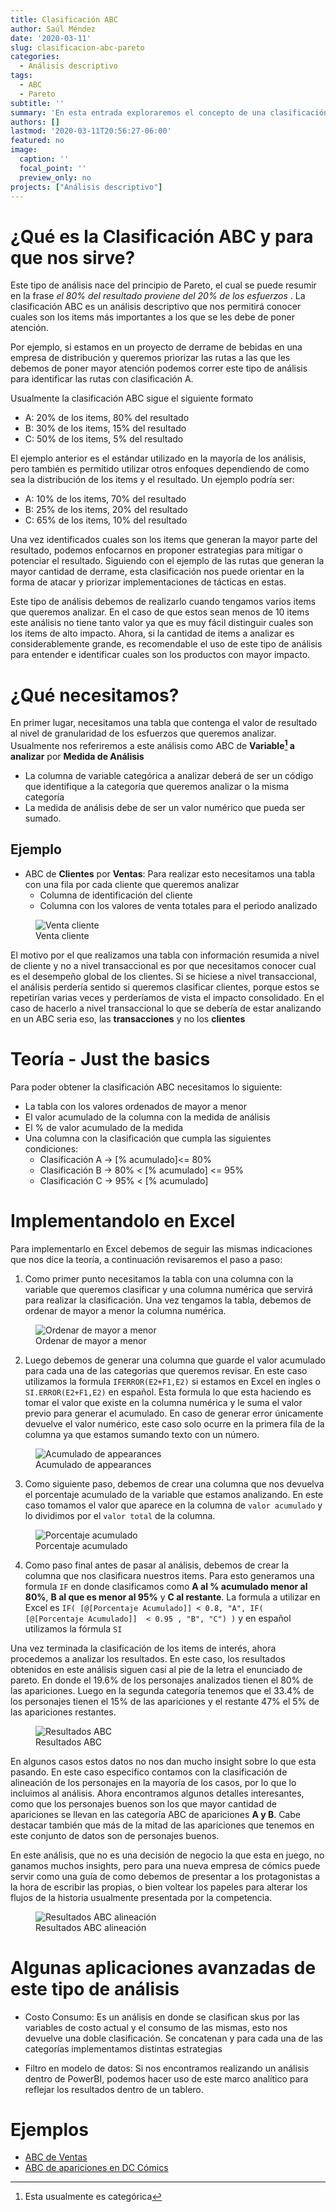 ```yaml
---
title: Clasificación ABC
author: Saúl Méndez
date: '2020-03-11'
slug: clasificacion-abc-pareto
categories:
  - Análisis descriptivo
tags:
  - ABC
  - Pareto
subtitle: ''
summary: 'En esta entrada exploraremos el concepto de una clasificación ABC, para qué nos puede servir, qué requisitos básicos debemos cumplir y cómo podemos implementar este tipo de análisis en excel.'
authors: []
lastmod: '2020-03-11T20:56:27-06:00'
featured: no
image:
  caption: ''
  focal_point: ''
  preview_only: no
projects: ["Análisis descriptivo"]
---
```




# ¿Qué es la Clasificación ABC y para que nos sirve?

Este tipo de análisis nace del principio de Pareto, el cual se puede resumir en la frase  *el 80% del resultado proviene del 20% de los esfuerzos *. La clasificación ABC es un análisis descriptivo que nos permitirá conocer cuales son los items más importantes a los que se les debe de poner atención.

Por ejemplo, si estamos en un proyecto de derrame de bebidas en una empresa de distribución y queremos priorizar las rutas a las que les debemos de poner mayor atención podemos correr este tipo de análisis para identificar las rutas con clasificación A.

Usualmente la clasificación ABC sigue el siguiente formato

  * A: 20% de los items, 80% del resultado
  * B: 30% de los items, 15% del resultado
  * C: 50% de los items, 5% del resultado

El ejemplo anterior es el estándar utilizado en la mayoría de los análisis, pero también es permitido utilizar otros enfoques dependiendo de como sea la distribución de los items y el resultado. Un ejemplo podría ser:

  * A: 10% de los items, 70% del resultado
  * B: 25% de los items, 20% del resultado
  * C: 65% de los items, 10% del resultado


Una vez identificados cuales son los items que generan la mayor parte del resultado, podemos enfocarnos en proponer estrategias para mitigar o potenciar el resultado. Siguiendo con el ejemplo de las rutas que generan la mayor cantidad de derrame, esta clasificación nos puede orientar en la forma de atacar y priorizar implementaciones de tácticas en estas.

Este tipo de análisis debemos de realizarlo cuando tengamos varios items que queremos analizar. En el caso de que estos sean menos de 10 items este análisis no tiene tanto valor ya que es muy fácil distinguir cuales son los items de alto impacto. Ahora, si la cantidad de items a analizar es considerablemente grande, es recomendable el uso de este tipo de análisis para entender e identificar cuales son los productos con mayor impacto.

# ¿Qué necesitamos?

En primer lugar, necesitamos una tabla que contenga el valor de resultado al nivel de granularidad de los esfuerzos que queremos analizar. Usualmente nos referiremos a este análisis como ABC de **Variable^[Esta usualmente es categórica] a analizar** por **Medida de Análisis**

  * La columna de variable categórica a analizar deberá de ser un código que identifique a la categoría que queremos analizar o la misma categoría
  * La medida de análisis debe de ser un valor numérico que pueda ser sumado.

## Ejemplo
  
  * ABC de **Clientes** por **Ventas**: Para realizar esto necesitamos una tabla con una fila por cada cliente que queremos analizar
    * Columna de identificación del cliente 
    * Columna con los valores de venta totales para el periodo analizado
  
![Venta cliente](/post/clasificacion-abc/index_files/venta_cliente.png)    
    
 El motivo por el que realizamos una tabla con información resumida a nivel de cliente y no a nivel transaccional es por que necesitamos conocer cual es el desempeño global de los clientes. Si se hiciese a nivel transaccional, el análisis perdería sentido si queremos clasificar clientes, porque estos se repetirían varias veces y perderíamos de vista el impacto consolidado. En el caso de hacerlo a nivel transaccional lo que se debería de estar analizando en un ABC seria eso, las **transacciones** y no los **clientes**
   
# Teoría - Just the basics

Para poder obtener la clasificación ABC necesitamos lo siguiente:

  * La tabla con los valores ordenados de mayor a menor
  * El valor acumulado de la columna con la medida de análisis
  * El % de valor acumulado de la medida
  * Una columna con la clasificación que cumpla las siguientes condiciones:
    * Clasificación A -> [% acumulado]<= 80%
    * Clasificación B -> 80% < [% acumulado] <= 95%
    * Clasificación C -> 95% < [% acumulado]

# Implementandolo en Excel
Para implementarlo en Excel debemos de seguir las mismas indicaciones que nos dice la teoría, a continuación revisaremos el paso a paso:

  1. Como primer punto necesitamos la tabla con una columna con la variable que queremos clasificar y una columna numérica que servirá para realizar la clasificación. Una vez tengamos la tabla, debemos de ordenar de mayor a menor la columna numérica.
  
![Ordenar de mayor a menor](/post/clasificacion-abc/index_files/Ordenar-mayor-a-menor.png)
  
  2. Luego debemos de generar una columna que guarde el valor acumulado para cada una de las categorias que queremos revisar. En este caso utilizamos la formula `IFERROR(E2+F1,E2)` si estamos en Excel en ingles o `SI.ERROR(E2+F1,E2)` en español. Esta formula lo que esta haciendo es tomar el valor que existe en la columna numérica y le suma el valor previo para generar el acumulado. En caso de generar error únicamente devuelve el valor numérico, este caso solo ocurre en la primera fila de la columna ya que estamos sumando texto con un número.
  
  
![Acumulado de appearances](/post/clasificacion-abc/index_files/Acumulado_apariciones.png)

  3. Como siguiente paso, debemos de crear una columna que nos devuelva el porcentaje acumulado de la variable que estamos analizando. En este caso tomamos el valor que aparece en la columna de `valor acumulado` y lo dividimos por el `valor total` de la columna.
  
  
![Porcentaje acumulado](/post/clasificacion-abc/index_files/pct_acumulado.png)
  
4. Como paso final antes de pasar al análisis, debemos de crear la columna que nos clasificara nuestros items. Para esto generamos una formula `IF` en donde clasificamos como **A al % acumulado menor al 80%**, **B al que es menor al 95%** y **C al restante**. La formula a utilizar en Excel es `IF( [@[Porcentaje Acumulado]] < 0.8, "A", IF( [@[Porcentaje Acumulado]]  < 0.95 , "B", "C") )` y en español utilizamos la fórmula `SI`

Una vez terminada la clasificación de los items de interés, ahora procedemos a analizar los resultados. En este caso, los resultados obtenidos en este análisis siguen casi al pie de la letra el enunciado de pareto. En donde el 19.6% de los personajes analizados tienen el 80% de las apariciones. Luego en la segunda categoría tenemos que el 33.4% de los personajes tienen el 15% de las apariciones y el restante 47% el 5% de las apariciones restantes.

![Resultados ABC](/post/clasificacion-abc/index_files/clasificacion_abc.png)

  
En algunos casos estos datos no nos dan mucho insight sobre lo que esta pasando. En este caso especifico contamos con la clasificación de alineación de los personajes en la mayoría de los casos, por lo que lo incluimos al análisis. Ahora encontramos algunos detalles interesantes, como que los personajes buenos son los que mayor cantidad de apariciones se llevan en las categoría ABC de apariciones **A y B**. Cabe destacar también que más de la mitad de las apariciones que tenemos en este conjunto de datos son de personajes buenos. 

En este análisis, que no es una decisión de negocio la que esta en juego, no ganamos muchos insights, pero para una nueva empresa de cómics puede servir como una guía de como debemos de presentar a los protagonistas a la hora de escribir las propias, o bien voltear los papeles para alterar los flujos de la historia usualmente presentada por la competencia.

![Resultados ABC alineación](/post/clasificacion-abc/index_files/buenos_malos_abc.png)


# Algunas aplicaciones avanzadas de este tipo de análisis

  * Costo Consumo: Es un análisis en donde se clasifican skus por las variables de costo actual y el consumo de las mismas, esto nos devuelve una doble clasificación. Se concatenan y para cada una de las categorías implementamos distintas estrategias

  * Filtro en modelo de datos: Si nos encontramos realizando un análisis dentro de PowerBI, podemos hacer uso de este marco analítico para reflejar los resultados dentro de un tablero.
 
# Ejemplos

  * [ABC de Ventas](https://www.dropbox.com/sh/blgr132dtzzc9lw/AACjl-XDW84Y8oQ5JPB0TLdca?dl=0)
  * [ABC de apariciones en DC Cómics](https://www.dropbox.com/s/edhcm5nvsn7lzrn/ABC%20Ventas.xlsx?dl=0)
